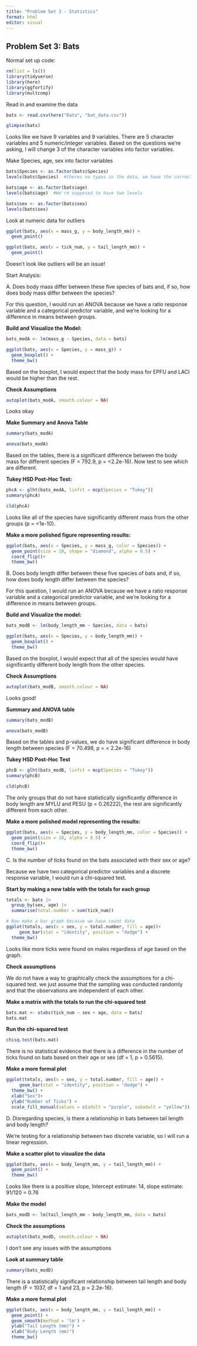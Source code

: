 ```yaml
---
title: "Problem Set 3 - Statistics"
format: html
editor: visual
---
```


## Problem Set 3: Bats

Normal set up code:

```r
rm(list = ls())
library(tidyverse)
library(here)
library(ggfortify)
library(multcomp)
```

Read in and examine the data

```r
bats <- read.csv(here("Data", "bat_data.csv"))

glimpse(bats)
```

Looks like we have 9 variables and 9 variables. There are 5 character variables and 5 numeric/integer variables. Based on the questions we're asking, I will change 3 of the character variables into factor variables.

Make Species, age, sex into factor variables

```r
bats$Species <- as.factor(bats$Species)
levels(bats$Species)  #theres no typos in the data, we have the correct number of levels 

```

```r
bats$age <- as.factor(bats$age)
levels(bats$age)  #We're supposed to have two levels
```

```r
bats$sex <- as.factor(bats$sex)
levels(bats$sex)
```

Look at numeric data for outliers

```r
ggplot(bats, aes(x = mass_g, y = body_length_mm)) + 
  geom_point()

ggplot(bats, aes(x = tick_num, y = tail_length_mm)) + 
  geom_point()
```

Doesn't look like outliers will be an issue!

Start Analysis:

A. Does body mass differ between these five species of bats and, if so, how does body mass differ between the species?

For this question, I would run an ANOVA because we have a ratio response variable and a categorical predictor variable, and we're looking for a difference in means between groups.

**Build and Visualize the Model:**

```r
bats_modA <- lm(mass_g ~ Species, data = bats)

ggplot(bats, aes(x = Species, y = mass_g)) + 
  geom_boxplot() + 
  theme_bw()
```

Based on the boxplot, I would expect that the body mass for EPFU and LACI would be higher than the rest.

**Check Assumptions**

```r
autoplot(bats_modA, smooth.colour = NA)
```

Looks okay

**Make Summary and Anova Table**

```r
summary(bats_modA)

anova(bats_modA)
```

Based on the tables, there is a significant difference between the body mass for different species (F = 792.9, p = \<2.2e-16). Now test to see which are different.

**Tukey HSD Post-Hoc Test:**

```r
phcA <- glht(bats_modA, linfct = mcp(Species = "Tukey"))
summary(phcA)
```

```r
cld(phcA)
```

Looks like all of the species have significantly different mass from the other groups (p = \<1e-10).

**Make a more polished figure representing results:**

```r
ggplot(bats, aes(x = Species, y = mass_g, color = Species)) + 
  geom_point(size = 10, shape = "diamond", alpha = 0.5) + 
  coord_flip()+ 
  theme_bw()
```

B. Does body length differ between these five species of bats and, if so, how does body length differ between the species?

For this question, I would run an ANOVA because we have a ratio response variable and a categorical predictor variable, and we're looking for a difference in means between groups.

**Build and Visualize the model:**

```r
bats_modB <- lm(body_length_mm ~ Species, data = bats)

ggplot(bats, aes(x = Species, y = body_length_mm)) + 
  geom_boxplot() + 
  theme_bw()
```

Based on the boxplot, I would expect that all of the species would have significantly different body length from the other species.

**Check Assumptions**

```r
autoplot(bats_modB, smooth.colour = NA)
```

Looks good!

**Summary and ANOVA table**

```r
summary(bats_modB)

anova(bats_modB)
```

Based on the tables and p-values, we do have significant difference in body length between species (F = 70.498, p = \< 2.2e-16)

**Tukey HSD Post-Hoc Test**

```r
phcB <- glht(bats_modB, linfct = mcp(Species = "Tukey"))
summary(phcB)

cld(phcB)
```

The only groups that do not have statistically significantly difference in body length are MYLU and PESU (p = 0.26222), the rest are significantly different from each other.

**Make a more polished model representing the results:**

```r
ggplot(bats, aes(x = Species, y = body_length_mm, color = Species)) + 
  geom_point(size = 10, alpha = 0.5) + 
  coord_flip()+ 
  theme_bw()
```

C. Is the number of ticks found on the bats associated with their sex or age?

Because we have two categorical predictor variables and a discrete response variable, I would run a chi-squared test.

**Start by making a new table with the totals for each group**

```r
totals <- bats |>
  group_by(sex, age) |>
  summarise(total.number = sum(tick_num))

# Now make a bar graph becasue we have count data
ggplot(totals, aes(x = sex, y = total.number, fill = age))+
     geom_bar(stat = "identity", position = "dodge") + 
  theme_bw()
```

Looks like more ticks were found on males regardless of age based on the graph.

**Check assumptions**

We do not have a way to graphically check the assumptions for a chi-squared test. we just assume that the sampling was conducted randomly and that the observations are independent of each other.

**Make a matrix with the totals to run the chi-squared test**

```r
bats.mat <- xtabs(tick_num ~ sex + age, data = bats)
bats.mat
```

**Run the chi-squared test**

```r
chisq.test(bats.mat)
```

There is no statistical evidence that there is a difference in the number of ticks found on bats based on their age or sex (df = 1, p = 0.5615).

**Make a more formal plot**

```r
ggplot(totals, aes(x = sex, y = total.number, fill = age)) +
     geom_bar(stat = "identity", position = "dodge") + 
  theme_bw() + 
  xlab("Sex")+ 
  ylab("Number of Ticks") +
  scale_fill_manual(values = c(adult = "purple", subadult = "yellow"))
```

D. Disregarding species, is there a relationship in bats between tail length and body length?

We're testing for a relationship between two discrete variable, so I will run a linear regression.

**Make a scatter plot to visualize the data**

```r
ggplot(bats, aes(x = body_length_mm, y = tail_length_mm)) + 
  geom_point() + 
  theme_bw()
```

Looks like there is a positive slope, Intercept estimate: 14, slope estimate: 91/120 = 0.76


**Make the model**

```r
bats_modD <- lm(tail_length_mm ~ body_length_mm, data = bats)
```

**Check the assumptions**

```r
autoplot(bats_modD, smooth.colour = NA)
```

I don't see any issues with the assumptions

**Look at summary table**

```r
summary(bats_modD)
```

There is a statistically significant relationship between tail length and body length (F = 1037, df = 1 and 23, p = 2.2e-16).

**Make a more formal plot**

```r
ggplot(bats, aes(x = body_length_mm, y = tail_length_mm)) + 
  geom_point() + 
  geom_smooth(method = 'lm') +
  ylab("Tail Length (mm)") + 
  xlab("Body Length (mm)")
  theme_bw()
```
